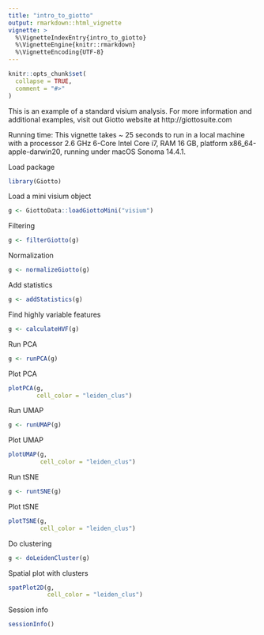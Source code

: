 ```yaml
---
title: "intro_to_giotto"
output: rmarkdown::html_vignette
vignette: >
  %\VignetteIndexEntry{intro_to_giotto}
  %\VignetteEngine{knitr::rmarkdown}
  %\VignetteEncoding{UTF-8}
---
```


```r
knitr::opts_chunk$set(
  collapse = TRUE,
  comment = "#>"
)
```

This is an example of a standard visium analysis. For more information and additional examples, visit out Giotto website at http://giottosuite.com

Running time: This vignette takes ~ 25 seconds to run in a local machine with a processor 2.6 GHz 6-Core Intel Core i7, RAM 16 GB, platform x86_64-apple-darwin20, running under macOS Sonoma 14.4.1.

Load package

```r
library(Giotto)
```

Load a mini visium object

```r
g <- GiottoData::loadGiottoMini("visium")
```

Filtering

```r
g <- filterGiotto(g)
```

Normalization

```r
g <- normalizeGiotto(g)
```

Add statistics

```r
g <- addStatistics(g)
```

Find highly variable features

```r
g <- calculateHVF(g)
```

Run PCA

```r
g <- runPCA(g)
```

Plot PCA

```r
plotPCA(g, 
        cell_color = "leiden_clus")
```

Run UMAP

```r
g <- runUMAP(g)
```

Plot UMAP

```r
plotUMAP(g,
         cell_color = "leiden_clus")
```

Run tSNE

```r
g <- runtSNE(g)
```

Plot tSNE

```r
plotTSNE(g,
         cell_color = "leiden_clus")
```

Do clustering

```r
g <- doLeidenCluster(g)
```

Spatial plot with clusters

```r
spatPlot2D(g,
           cell_color = "leiden_clus")
```

Session info

```r
sessionInfo()
```

